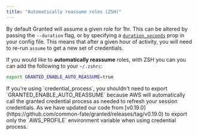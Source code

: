 ```yaml
---
title: "Automatically reassume roles (ZSH)"
---
```



By default Granted will assume a given role for 1hr. This can be altered by passing the `--duration` flag, or by specifying a [`duration_seconds`](https://docs.aws.amazon.com/cli/latest/topic/config-vars.html) prop in your config file. This means that after a given hour of activity, you will need to re-run `assume` to get a new set of credentials.

If you would like to **automatically reassume** roles, with ZSH you can you can add the following to your `~/.zshrc`:

```bash
export GRANTED_ENABLE_AUTO_REASSUME=true
```

<Aside>
  If you're using `credential_process`, you shouldn't need to export
  `GRANTED_ENABLE_AUTO_REASSUME` because AWS will automatically call the granted
  credential process as needed to refresh your session credentials. As we have
  updated our code from
  [v0.19.0](https://github.com/common-fate/granted/releases/tag/v0.19.0) to
  export only the `AWS_PROFILE` environment variable when using credential
  process.
</Aside>
